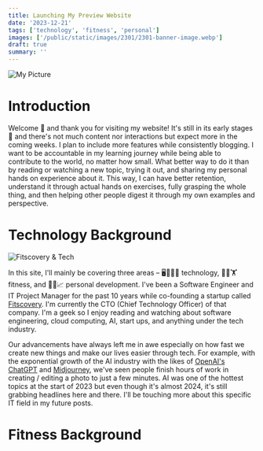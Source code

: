 ```yaml
---
title: Launching My Preview Website
date: '2023-12-21'
tags: ['technology', 'fitness', 'personal']
images: ['/public/static/images/2301/2301-banner-image.webp']
draft: true
summary: ''
---
```


![My Picture](/static/images/2301/2301-banner-image.webp)

# Introduction 

Welcome 👋 and thank you for visiting my website! It's still in its early stages 🚧 and there's not much content nor interactions but expect more in the coming weeks. I plan to include more features while consistently blogging. I want to be accountable in my learning journey while being able to contribute to the world, no matter how small. What better way to do it than by reading or watching a new topic, trying it out, and sharing my personal hands on experience about it. This way, I can have better retention, understand it through actual hands on exercises, fully grasping the whole thing, and then helping other people digest it through my own examples and perspective.


# Technology Background

![Fitscovery & Tech](/static/images/2301/2301-tech-banner.webp)

In this site, I'll mainly be covering three areas – 🖥️🧑🏻‍💻 technology, 🏃🏼🏋️ fitness, and 🧑‍💼📈 personal development. I've been a Software Engineer and IT Project Manager for the past 10 years while co-founding a startup called [Fitscovery](https://fitscovery.com). I'm currently the CTO (Chief Technology Officer) of that company. I'm a geek so I enjoy reading and watching about software engineering, cloud computing, AI, start ups, and anything under the tech industry. 

Our advancements have always left me in awe especially on how fast we create new things and make our lives easier through tech. For example, with the exponential growth of the AI industry with the likes of [OpenAI's ChatGPT](https://openai.com/chatgpt) and [Midjourney](https://www.midjourney.com/explore), we've seen people finish hours of work in creating / editing a photo to just a few minutes. AI was one of the hottest topics at the start of 2023 but even though it's almost 2024, it's still grabbing headlines here and there. I'll be touching more about this specific IT field in my future posts.

# Fitness Background

